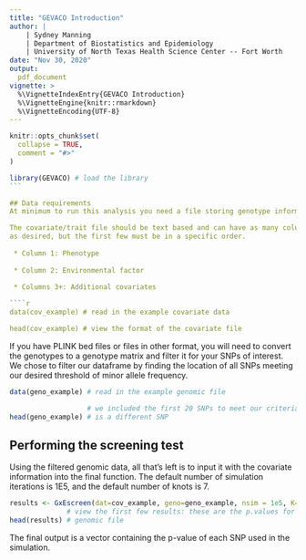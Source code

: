 ---
title: "GEVACO Introduction"
author: |
    | Sydney Manning
    | Department of Biostatistics and Epidemiology
    | University of North Texas Health Science Center -- Fort Worth
date: "Nov 30, 2020"
output:
  pdf_document
vignette: >
  %\VignetteIndexEntry{GEVACO Introduction}
  %\VignetteEngine{knitr::rmarkdown}
  %\VignetteEncoding{UTF-8}
---

```{r setup, include = FALSE}
knitr::opts_chunk$set(
  collapse = TRUE,
  comment = "#>"
)
```

````{r, results="hide", warning=FALSE, message=FALSE}
library(GEVACO) # load the library
```

## Data requirements
At minimum to run this analysis you need a file storing genotype information and a covariate/trait file. 

The covariate/trait file should be text based and can have as many columns/covariates 
as desired, but the first few must be in a specific order.
 
 * Column 1: Phenotype
 
 * Column 2: Environmental factor
 
 * Columns 3+: Additional covariates

````{r}
data(cov_example) # read in the example covariate data

head(cov_example) # view the format of the covariate file

````
If you have PLINK bed files or files in other format, you will need to convert the genotypes to a genotype matrix and filter it for your SNPs of interest. We chose to filter our dataframe by finding the location of all SNPs meeting our desired threshold of minor allele frequency. 

```{r}

data(geno_example) # read in the example genomic file

                   # we included the first 20 SNPs to meet our criteria, each column 
head(geno_example) # is a different SNP

```

## Performing the screening test
Using the filtered genomic data, all that's left is to input it with the covariate information into the final function. The default number of simulation iterations is 1E5, and the default number of knots is 7.

```{r}

results <- GxEscreen(dat=cov_example, geno=geno_example, nsim = 1e5, K=7) # run the screen
              # view the first few results: these are the p.values for each SNP in the final
head(results) # genomic file

```

The final output is a vector containing the p-value of each SNP used in the simulation.






